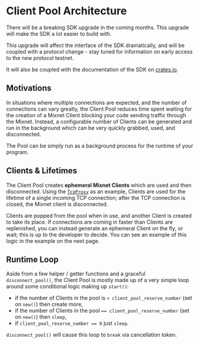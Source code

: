 # Client Pool Architecture



<Callout type="warning">
  There will be a breaking SDK upgrade in the coming months. This upgrade will make the SDK a lot easier to build with.

This upgrade will affect the interface of the SDK dramatically, and will be coupled with a protocol change - stay tuned for information on early access to the new protocol testnet.

It will also be coupled with the documentation of the SDK on [crates.io](https://crates.io/).
</Callout>


## Motivations
In situations where multiple connections are expected, and the number of connections can vary greatly, the Client Pool reduces time spent waiting for the creation of a Mixnet Client blocking your code sending traffic through the Mixnet. Instead, a configurable number of Clients can be generated and run in the background which can be very quickly grabbed, used, and disconnected.

The Pool can be simply run as a background process for the runtime of your program.

## Clients & Lifetimes
The Client Pool creates **ephemeral Mixnet Clients** which are used and then disconnected. Using the [`TcpProxy`](../tcpproxy) as an example, Clients are used for the lifetime of a single incoming TCP connection; after the TCP connection is closed, the Mixnet client is disconnected.

Clients are popped from the pool when in use, and another Client is created to take its place. If connections are coming in faster than Clients are replenished, you can instead generate an ephemeral Client on the fly, or wait; this is up to the developer to decide. You can see an example of this logic in the example on the next page.

## Runtime Loop
Aside from a few helper / getter functions and a graceful `disconnect_pool()`, the Client Pool is mostly made up of a very simple loop around some conditional logic making up `start()`:
- if the number of Clients in the pool is `< client_pool_reserve_number` (set on `new()`) then create more,
- if the number of Clients in the pool `== client_pool_reserve_number` (set on `new()`) then `sleep`,
- if `client_pool_reserve_number == 0` just `sleep`.

`disconnect_pool()` will cause this loop to `break` via cancellation token.
